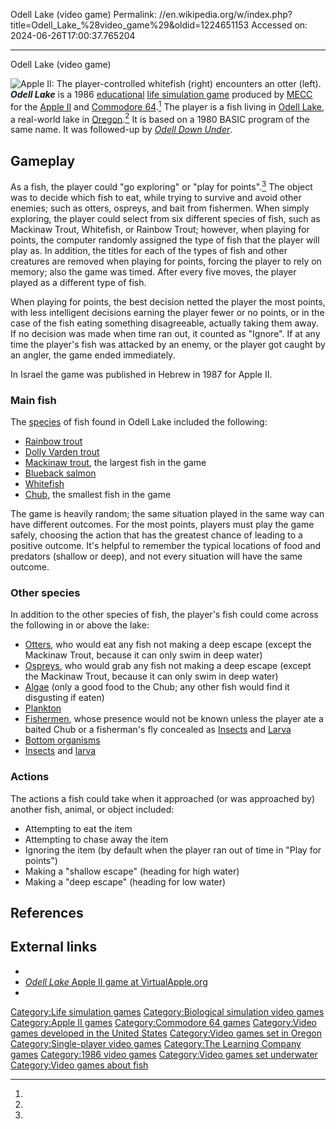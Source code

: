 Odell Lake (video game)
Permalink: //en.wikipedia.org/w/index.php?title=Odell_Lake_%28video_game%29&oldid=1224651153
Accessed on: 2024-06-26T17:00:37.765204



------
Odell Lake (video game)
{{Infobox video game
|title = Odell Lake
|image = 
|developer = [[MECC]]<ref name="gamefaqs">[http://www.gamefaqs.com/computer/apple2/data/921849.html ''Odell Lake''] at [[GameFAQs]]</ref>
|publisher = MECC<ref name="gamefaqs"/>
|designer = 
|released = {{vgrelease|NA|1986<ref name="gamefaqs"/>|EU|1986<ref name="gamefaqs"/>}}
|genre = [[Simulation game|Educational simulation]]<ref name="mobygames">[http://www.mobygames.com/game/odell-lake ''Odell Lake''] at [[MobyGames]]</ref>
|modes = [[Single-player video game|Single-player]]
|platforms = [[Apple II]],<ref name="mobygames"/> [[Commodore 64]]<ref name="mobygames"/>
}}

[[File:Odell-Lake-screenshot.png|thumb|right|alt=Screenshot from the Apple II version of the Odell Lake game.|Apple II: The player-controlled whitefish (right) encounters an otter (left).]]'''''Odell Lake''''' is a 1986 [[educational game|educational]] [[life simulation game]] produced by [[MECC]] for the [[Apple II]] and [[Commodore 64]].<ref name="mobygames"/> The player is a fish living in [[Odell Lake (Oregon)|Odell Lake]], a real-world lake in [[Oregon]].<ref name="mobygames"/>  It is based on a 1980 BASIC program of the same name. It was followed-up by ''[[Odell Down Under]]''.

==Gameplay==
As a fish, the player could "go exploring" or "play for points".<ref name="mobygames"/> The object was to decide which fish to eat, while trying to survive and avoid other enemies; such as otters, ospreys, and bait from fishermen. When simply exploring, the player could select from six different species of fish, such as Mackinaw Trout, Whitefish, or Rainbow Trout; however, when playing for points, the computer randomly assigned the type of fish that the player will play as. In addition, the titles for each of the types of fish and other creatures are removed when playing for points, forcing the player to rely on memory; also the game was timed. After every five moves, the player played as a different type of fish.

When playing for points, the best decision netted the player the most points, with less intelligent decisions earning the player fewer or no points, or in the case of the fish eating something disagreeable, actually taking them away. If no decision was made when time ran out, it counted as "Ignore". If at any time the player's fish was attacked by an enemy, or the player got caught by an angler, the game ended immediately.

In Israel the game was published in Hebrew in 1987 for Apple II.
===Main fish===
The [[species]] of fish found in Odell Lake included the following:
*[[Rainbow trout]] 
*[[Bull trout|Dolly Varden trout]]
*[[Lake trout|Mackinaw trout]], the largest fish in the game
*[[Sockeye salmon|Blueback salmon]]
*[[Lake whitefish|Whitefish]]
*[[Lake chub|Chub]], the smallest fish in the game

The game is heavily random; the same situation played in the same way can have different outcomes. For the most points, players must play the game safely, choosing the action that has the greatest chance of leading to a positive outcome. It's helpful to remember the typical locations of food and predators (shallow or deep), and not every situation will have the same outcome.

===Other species===
In addition to the other species of fish, the player's fish could come across the following in or above the lake:
*[[Otter]]s, who would eat any fish not making a deep escape (except the Mackinaw Trout, because it can only swim in deep water)
*[[Osprey]]s, who would grab any fish not making a deep escape (except the Mackinaw Trout, because it can only swim in deep water)
*[[Algae]] (only a good food to the Chub; any other fish would find it disgusting if eaten)
*[[Plankton]]
*[[Fisherman|Fishermen]], whose presence would not be known unless the player ate a baited Chub or a fisherman's fly concealed as [[Insect]]s and [[Larva]]
*[[Benthos|Bottom organisms]]
*[[Insect]]s and [[larva]]

===Actions===
The actions a fish could take when it approached (or was approached by) another fish, animal, or object included:
*Attempting to eat the item
*Attempting to chase away the item
*Ignoring the item (by default when the player ran out of time in "Play for points")
*Making a "shallow escape" (heading for high water)
*Making a "deep escape" (heading for low water)

==References==
{{reflist}}

==External links==
*{{IAg|id=a2_Odell_Lake_v1.2_1986_MECC_US|platform=Apple II}}
*[http://www.virtualapple.org/odelllake.html ''Odell Lake'' Apple II game at VirtualApple.org]
*{{gb64 game|id=9294}}

[[Category:Life simulation games]]
[[Category:Biological simulation video games]]
[[Category:Apple II games]]
[[Category:Commodore 64 games]]
[[Category:Video games developed in the United States]]
[[Category:Video games set in Oregon]]
[[Category:Single-player video games]]
[[Category:The Learning Company games]]
[[Category:1986 video games]]
[[Category:Video games set underwater]]
[[Category:Video games about fish]]